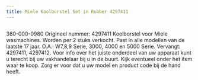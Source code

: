 ```yaml
---
title: Miele Koolborstel Set in Rubber 4297411
---
```



<Image src={imageProduct} width={imageProduct.width} alt="" />


360-000-0980
Origineel nummer: 4297411
Koolborstel voor Miele wasmachines.
Worden per 2 stuks verkocht.
Past in alle modellen van de laatste 17 jaar.
O.A.: W7,8,9 Serie, 3000, 4000 en 5000 Serie.
Vervangt: 4297411, 4297412.
Voor info over het juiste onderdeel van uw apparaat kunt u terecht bij uw vakhandelaar bij u in de buurt. Kijk eventueel onder het item waar te koop. Zorg er voor dat u uw model en product code bij de hand heeft.

